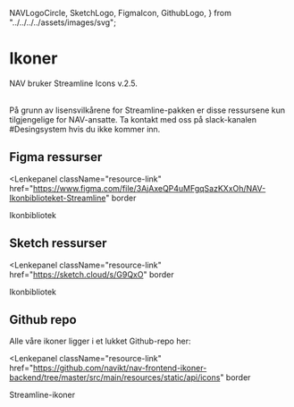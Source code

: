 
  NAVLogoCircle,
  SketchLogo,
  FigmaIcon,
  GithubLogo,
} from "../../../../assets/images/svg";

# Ikoner

<Ingress className="intro">NAV bruker Streamline Icons v.2.5.</Ingress>

<br />

<Alertstripe type="info" solid>
  På grunn av lisensvilkårene for Streamline-pakken er disse ressursene kun
  tilgjengelige for NAV-ansatte. Ta kontakt med oss på slack-kanalen
  #Desingsystem hvis du ikke kommer inn.
</Alertstripe>

## Figma ressurser

<Lenkepanel
  className="resource-link"
  href="https://www.figma.com/file/3AjAxeQP4uMFgqSazKXxOh/NAV-Ikonbiblioteket-Streamline"
  border
>
  <FigmaIcon />
  Ikon&shy;bibliotek
</Lenkepanel>

## Sketch ressurser

<Lenkepanel
  className="resource-link"
  href="https://sketch.cloud/s/G9QxO"
  border
>
  <SketchLogo />
  Ikon&shy;bibliotek
</Lenkepanel>

## Github repo

Alle våre ikoner ligger i et lukket Github-repo her:

<Lenkepanel
  className="resource-link"
  href="https://github.com/navikt/nav-frontend-ikoner-backend/tree/master/src/main/resources/static/api/icons"
  border
>
  <GithubLogo />
  Streamline-ikoner
</Lenkepanel>
